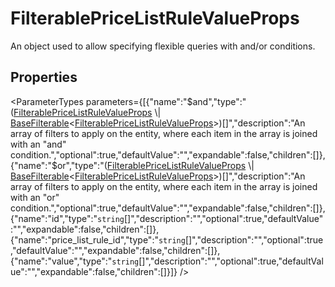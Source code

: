
# FilterablePriceListRuleValueProps

An object used to allow specifying flexible queries with and/or conditions.

## Properties

<ParameterTypes parameters={[{"name":"$and","type":"([FilterablePriceListRuleValueProps](types.FilterablePriceListRuleValueProps.mdx) \\| [BaseFilterable](../DAL/interfaces/types.DAL.BaseFilterable.mdx)&#60;[FilterablePriceListRuleValueProps](types.FilterablePriceListRuleValueProps.mdx)&#62;)[]","description":"An array of filters to apply on the entity, where each item in the array is joined with an \"and\" condition.","optional":true,"defaultValue":"","expandable":false,"children":[]},{"name":"$or","type":"([FilterablePriceListRuleValueProps](types.FilterablePriceListRuleValueProps.mdx) \\| [BaseFilterable](../DAL/interfaces/types.DAL.BaseFilterable.mdx)&#60;[FilterablePriceListRuleValueProps](types.FilterablePriceListRuleValueProps.mdx)&#62;)[]","description":"An array of filters to apply on the entity, where each item in the array is joined with an \"or\" condition.","optional":true,"defaultValue":"","expandable":false,"children":[]},{"name":"id","type":"`string`[]","description":"","optional":true,"defaultValue":"","expandable":false,"children":[]},{"name":"price_list_rule_id","type":"`string`[]","description":"","optional":true,"defaultValue":"","expandable":false,"children":[]},{"name":"value","type":"`string`[]","description":"","optional":true,"defaultValue":"","expandable":false,"children":[]}]} />
